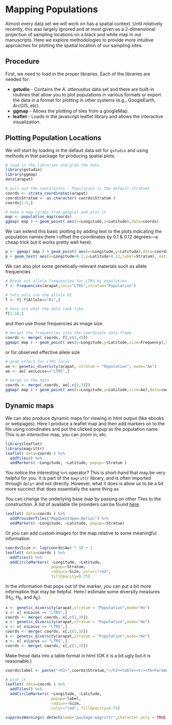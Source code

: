 # Mapping Populations

Almost every data set we will work on has a spatial context.  Until relatively recently, this was largely ignored and at most given as a 2-dimensional projection of sampling locations on a black and white map in our manuscripts.  Here we explore methodologies to provide more intuitive approaches for plotting the spatial location of our sampling sites.

## Procedure

First, we need to load in the proper libraries. Each of the libraries are needed for:

 - **gstudio** - Contains the *A. attenuatus* data set and there are built-in routines that allow you to plot populations in various formats or export the data in a format for plotting in other systems (e.g., GoogleEarth, ArcGIS, etc).
 - **ggmap** - Allows the plotting of tiles from a googleMap.
 - **leaflet** - Loads in the javascript leaflet library and allows the interactive visualization.



## Plotting Population Locations

We will start by loading in the default data set for `gstudio` and using methods in that package for producing spatial plots.

```r
# load in the libraries and grab the data
library(gstudio)
library(ggmap)
data(arapat)

# pull out the coordinates - Population is the default stratums
coords <- strata_coordinates(arapat)
coords$Stratum <- as.character( coords$Stratum )
coords[1:5,]

# make a map (grabs from google) and plot it
map <- population_map(coords)
ggmap( map ) + geom_point( aes(x=Longitude,y=Latitude),data=coords)
```

We can extend this basic plotting by adding text to the plots indicating the population names (here I offset the coordinates by 0.1 & 0.12 degrees—a cheap trick but it works pretty well here).

```r
p <- ggmap( map ) + geom_point( aes(x=Longitude,y=Latitude),data=coords) 
p + geom_text( aes(x=Longitude+0.1,y=Latitude+0.12,label=Stratum), data=coords)
```

We can also plot some genetically-relevant materials such as allele frequencies

```r
# Break out allele frequencies for LTRS by population 
f <- frequencies(arapat,loci="LTRS",stratum="Population")

# lets only use the allele 01 
f <- f[ f$Allele=="01",]

# here are what the data look like
f[1:10,]
```

and then use those frequencies as image size.

```r
# merget the frequencies into the coordinate data.frame
coords <- merge( coords, f[,c(1,4)])
ggmap( map ) + geom_point( aes(x=Longitude,y=Latitude,size=Frequency),data=coords)
```

or for observed effective allele size

```r
# grab effect for LTRS locus
ae <- genetic_diversity(arapat, stratum = "Population", mode="Ae")
ae <- ae[ ae$Locus=="LTRS",]

# merge in the data
coords <- merge( coords, ae[,c(1,3)])
ggmap( map ) + geom_point( aes(x=Longitude,y=Latitude,size=Ae),data=coords)
```




## Dynamic maps

We can also produce dynamic maps for viewing in html output (like ebooks or webpages).  Here I produce a leaflet map and then add markers on to the file using coordinates and put the clicked popup as the population name.  This is an *interactive* map, you can zoom in, etc.

```r
library(leaflet)
library(magrittr)
leaflet( data=coords ) %>% 
  addTiles() %>% 
  addMarkers( ~Longitude, ~Latitude, popup=~Stratum )
```

You notice the interesting `%>%` operator?  This is short-hand that may be very helpful for you.  It is part of the `magrittr` library, and is often imported through `dplyr` and not directly.  However, what it does is allow us to be a bit more succinct  that does essentially the same thing as 

You can change the underlying base map by passing on other Tiles to the construction.  A list of available tile providers can be found [here](http://leaflet-extras.github.io/leaflet-providers/preview/index.html).

```r
leaflet( data=coords ) %>% 
  addProviderTiles("MapQuestOpen.Aerial") %>% 
  addMarkers( ~Longitude, ~Latitude, popup=~Stratum)
```

Or you can add custom images for the map relative to some meaningful information.

```r
coords$Size <- log(coords$Ae) * 10 + 1
leaflet( data=coords ) %>%  
  addTiles() %>% 
  addCircleMarkers( ~Longitude, ~Latitude, 
                    popup=~Stratum, 
                    radius=~Size, color="red", 
                    fillOpacity=0.75) 
```


In the information that pops out of the marker, you can put a bit more information that may be helpful. Here I estimate some diversity measures (H<sub>O</sub>, H<sub>E</sub>, and A<sub>E</sub>).

```r
x <- genetic_diversity(arapat,stratum = "Population",mode="Ho")
x <- x[ x$Locus == "LTRS",]
coords <- merge( coords, x[,c(1,3)])
x <- genetic_diversity(arapat,stratum = "Population",mode="He")
x <- x[ x$Locus == "LTRS",]
coords <- merge( coords, x[,c(1,3)])
x <- genetic_diversity(arapat,stratum = "Population",mode="Ae")
x <- x[ x$Locus == "LTRS",]
coords <- merge( coords, x[,c(1,3)])
```

Make these data into a table format in html (OK it is a bit ugly but it is reasonable.)

```r
coords$label <- paste("<h2>",coords$Stratum,"</h2><table><tr><th>Parameter</th><th>Value</th></tr><tr><td>H<sub>O</sub></td><td>", format(coords$Ho,digits = 3),"</td></tr><tr><td>H<sub>E</sub></td><td>",format(coords$He, digits=3), "</td></tr><tr><td>A<sub>E</sub></td><td>",format(coords$Ae,digits=3),"</td></tr></table>",sep="")

# plot it
leaflet( data=coords ) %>%  
  addTiles() %>% 
  addCircleMarkers( ~Longitude, ~Latitude, 
                    popup=~label, 
                    radius=~Size, 
                    color="red", fillOpacity=0.75) 
```



```r
suppressWarnings( detach(name="package:magrittr",character.only = TRUE,unload=TRUE) )
```


